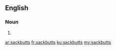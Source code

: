 ==English==

===Noun===
{{head|en|plural}}

# {{plural of|sackbutt|lang=en}}

[[ar:sackbutts]]
[[fr:sackbutts]]
[[ku:sackbutts]]
[[my:sackbutts]]